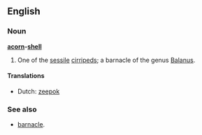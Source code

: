 ==English==

===Noun===
'''[[acorn]]-[[shell]]'''

# {{zoology}} One of the [[sessile]] [[cirripeds]]; a barnacle of the genus [[Balanus]].

====Translations====
{{trans-top}}
* Dutch: [[zeepok]] {{m}}
{{trans-mid}}
{{trans-bottom}}

===See also===
* [[barnacle]].